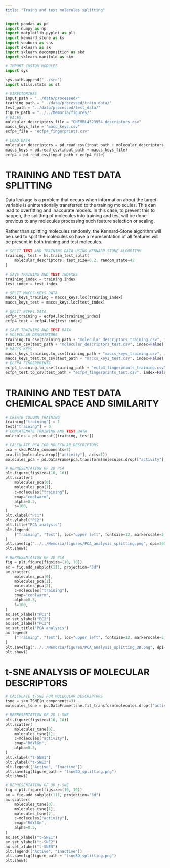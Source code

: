 ```yaml
---
title: "Traing and test molecules splitting"
---
```


```python
import pandas as pd
import numpy as np
import matplotlib.pyplot as plt
import kennard_stone as ks
import seaborn as sns
import sklearn as sk
import sklearn.decomposition as skd
import sklearn.manifold as skm

# IMPORT CUSTOM MODULES
import sys

sys.path.append("../src")
import utils.stats as st

```

```python
# DIRECTORIRES
input_path = "../data/processed/"
training_path = "../data/processed/train_data/"
test_path = "../data/processed/test_data/"
figure_path = "../../Memoria/figures/"
# FILES
molecular_descriptors_file = "CHEMBL4523954_descriptors.csv"
maccs_keys_file = "macc_keys.csv"
ecfp4_file = "ecfp4_fingerprints.csv"
```

```python
# LOAD DATA
molecular_descriptors = pd.read_csv(input_path + molecular_descriptors_file)
maccs_keys = pd.read_csv(input_path + maccs_keys_file)
ecfp4 = pd.read_csv(input_path + ecfp4_file)
```

# TRAINING AND TEST DATA SPLITTING

Data leakage is a problem that occurs when information about the target variable is unintentionally transferred to the training molecules. This can lead to overfitting and inaccurate models. In this case, to prevent this to happen, the splitting of molecules into training and test will be done previous to any molecules processing such feature selection or scaling.

Rather than splitting molecules randomly, the Kennard-Stone algorithm will be used to split the molecules so have a representation of all features will be present in both training and test molecules.

```python
# SPLIT TEST AND TRAINING DATA USING KENNARD-STONE ALGORITHM
training, test = ks.train_test_split(
    molecular_descriptors, test_size=0.2, random_state=42
)
```

```python
# SAVE TRAINING AND TEST INDEXES
training_index = training.index
test_index = test.index
```

```python
# SPLIT MACCS KEYS DATA
maccs_keys_training = maccs_keys.loc[training_index]
maccs_keys_test = maccs_keys.loc[test_index]
```

```python
# SPLIT ECFP4 DATA
ecfp4_training = ecfp4.loc[training_index]
ecfp4_test = ecfp4.loc[test_index]
```

```python
# SAVE TRAINING AND TEST DATA
# MOLECULAR DESCRIPTORS
training.to_csv(training_path + "molecular_descriptors_training.csv", index=False)
test.to_csv(test_path + "molecular_descriptors_test.csv", index=False)
# MACCS KEYS
maccs_keys_training.to_csv(training_path + "maccs_keys_training.csv", index=False)
maccs_keys_test.to_csv(test_path + "maccs_keys_test.csv", index=False)
# ECFP4 FINGERPRINTS
ecfp4_training.to_csv(training_path + "ecfp4_fingerprints_training.csv", index=False)
ecfp4_test.to_csv(test_path + "ecfp4_fingerprints_test.csv", index=False)
```

# TRAINING AND TEST DATA CHEMICAL SPACE AND SIMILARITY

```python
# CREATE COLUMN TRAINING
training["training"] = 1
test["training"] = 0
# CONCATENATE TRAINING AND TEST DATA
molecules = pd.concat([training, test])
```


```python
# CALCULATE PCA FOR MOLECULAR DESCRIPTORS
pca = skd.PCA(n_components=3)
pca.fit(molecules.drop(["activity"], axis=1))
molecules_pca = pd.DataFrame(pca.transform(molecules.drop(["activity"], axis=1)))
```

```python
# REPRESENTATION OF 2D PCA
plt.figure(figsize=(10, 10))
plt.scatter(
    molecules_pca[0],
    molecules_pca[1],
    c=molecules["training"],
    cmap="coolwarm",
    alpha=0.5,
    s=100,
)
plt.xlabel("PC1")
plt.ylabel("PC2")
plt.title("PCA analysis")
plt.legend(
    ["Training", "Test"], loc="upper left", fontsize=12, markerscale=2, frameon=True
)
plt.savefig("../../Memoria/figures/PCA_analysis_splitting.png", dpi=300)
plt.show()
```


```python
# REPRESENTATION OF 3D PCA
fig = plt.figure(figsize=(10, 10))
ax = fig.add_subplot(111, projection="3d")
ax.scatter(
    molecules_pca[0],
    molecules_pca[1],
    molecules_pca[2],
    c=molecules["training"],
    cmap="coolwarm",
    alpha=0.5,
    s=100,
)
ax.set_xlabel("PC1")
ax.set_ylabel("PC2")
ax.set_zlabel("PC3")
ax.set_title("PCA analysis")
ax.legend(
    ["Training", "Test"], loc="upper left", fontsize=12, markerscale=2, frameon=True
)
plt.savefig("../../Memoria/figures/PCA_analysis_splitting_3D.png", dpi=300)
plt.show()
```

# t-SNE ANALYSIS OF MOLECULAR DESCRIPTORS

```python
# CALCULATE t-SNE FOR MOLECULAR DESCRIPTORS
tsne = skm.TSNE(n_components=3)
molecules_tsne = pd.DataFrame(tsne.fit_transform(molecules.drop(["activity"], axis=1)))
```

```python
# REPRESENTATION OF 2D t-SNE
plt.figure(figsize=(10, 10))
plt.scatter(
    molecules_tsne[0],
    molecules_tsne[1],
    c=molecules["activity"],
    cmap="RdYlGn",
    alpha=0.5,
)
plt.xlabel("t-SNE1")
plt.ylabel("t-SNE2")
plt.legend(["Active", "Inactive"])
plt.savefig(figure_path + "tsne2D_splitting.png")
plt.show()
```

```python
# REPRESENTATION OF 3D t-SNE
fig = plt.figure(figsize=(10, 10))
ax = fig.add_subplot(111, projection="3d")
ax.scatter(
    molecules_tsne[0],
    molecules_tsne[1],
    molecules_tsne[2],
    c=molecules["activity"],
    cmap="RdYlGn",
    alpha=0.5,
)
ax.set_xlabel("t-SNE1")
ax.set_ylabel("t-SNE2")
ax.set_zlabel("t-SNE3")
plt.legend(["Active", "Inactive"])
plt.savefig(figure_path + "tsne3D_splitting.png")
plt.show()
```


